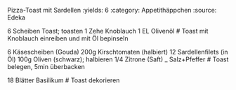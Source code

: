 Pizza-Toast mit Sardellen
:yields: 6
:category: Appetithäppchen
:source: Edeka

6 Scheiben Toast; toasten
1 Zehe Knoblauch
1 EL Olivenöl
# Toast mit Knoblauch einreiben und mit Öl bepinseln

6 Käsescheiben (Gouda)
200g Kirschtomaten (halbiert)
12 Sardellenfilets (in Öl)
100g Oliven (schwarz); halbieren
1/4 Zitrone (Saft)
_ Salz+Pfeffer
# Toast belegen, 5min überbacken

18 Blätter Basilikum
# Toast dekorieren
